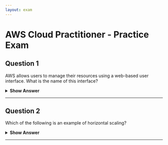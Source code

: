 ```yaml
---
layout: exam
---
```


# AWS Cloud Practitioner - Practice Exam

## Question 1

AWS allows users to manage their resources using a web-based user interface. What is the name of this interface?

<details>
<summary><b>Show Answer</b></summary>

**Correct answer: D. AWS Management Console**  
✅ **Explanation**:  
The AWS Management Console is the web interface, while:  
- AWS CLI is for command line  
- AWS API is for developers  
- AWS SDK are programming libraries
</details>

---

## Question 2 

Which of the following is an example of horizontal scaling?

<details>
<summary><b>Show Answer</b></summary>

**Correct answer: D. Adding more EC2 instances**  
✅ **Key concept**:  
Horizontal scaling = adding more instances  
Vertical scaling = upgrading instance size
</details>

---